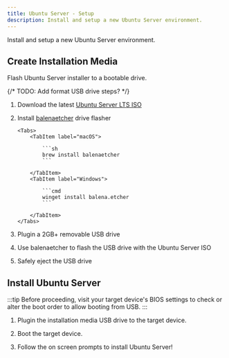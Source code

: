 ```yaml
---
title: Ubuntu Server - Setup
description: Install and setup a new Ubuntu Server environment.
---
```



Install and setup a new Ubuntu Server environment.

## Create Installation Media

Flash Ubuntu Server installer to a bootable drive.

{/* TODO: Add format USB drive steps? */}

1.  Download the latest [Ubuntu Server LTS ISO](https://ubuntu.com/download/server)

1.  Install [balenaetcher](https://www.balena.io/etcher) drive flasher

        <Tabs>
            <TabItem label="macOS">

                ```sh
                brew install balenaetcher
                ```

            </TabItem>
            <TabItem label="Windows">

                ```cmd
                winget install balena.etcher
                ```

            </TabItem>
        </Tabs>

1.  Plugin a 2GB+ removable USB drive

1.  Use balenaetcher to flash the USB drive with the Ubuntu Server ISO

1.  Safely eject the USB drive

## Install Ubuntu Server

:::tip
Before proceeding, visit your target device's BIOS settings to check or alter
the boot order to allow booting from USB.
:::

1. Plugin the installation media USB drive to the target device.

1. Boot the target device.

1. Follow the on screen prompts to install Ubuntu Server!
